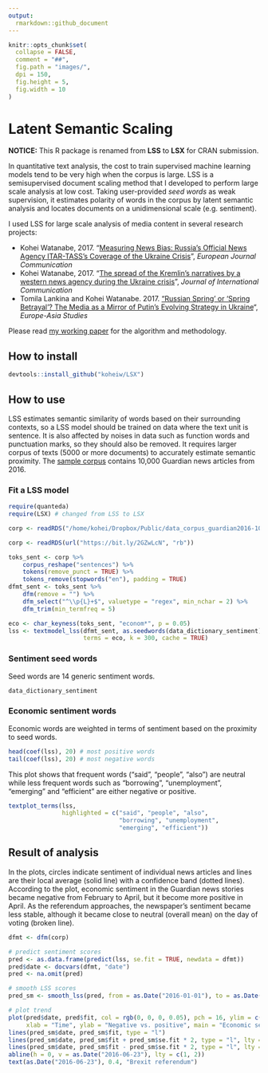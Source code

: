 ```yaml
---
output: 
  rmarkdown::github_document
---
```


```r
knitr::opts_chunk$set(
  collapse = FALSE,
  comment = "##",
  fig.path = "images/",
  dpi = 150,
  fig.height = 5,
  fig.width = 10
)
```

# Latent Semantic Scaling

**NOTICE:** This R package is renamed from **LSS** to **LSX** for CRAN submission.

In quantitative text analysis, the cost to train supervised machine learning models tend to be very high when the corpus is large. LSS is a semisupervised document scaling method that I developed to perform large scale analysis at low cost. Taking user-provided *seed words* as weak supervision, it estimates polarity of words in the corpus by latent semantic analysis and locates documents on a unidimensional scale (e.g. sentiment). 

I used LSS for large scale analysis of media content in several research projects:

* Kohei Watanabe, 2017. "[Measuring News Bias: Russia’s Official News Agency ITAR-TASS’s Coverage of the Ukraine Crisis](http://journals.sagepub.com/eprint/TBc9miIc89njZvY3gyAt/full)", *European Journal Communication*
* Kohei Watanabe, 2017. "[The spread of the Kremlin’s narratives by a western news agency during the Ukraine crisis](http://www.tandfonline.com/eprint/h2IHsz2YKce6uJeeCmcd/full)", *Journal of International Communication*
* Tomila Lankina and Kohei Watanabe. 2017. ["Russian Spring’ or ‘Spring Betrayal’? The Media as a Mirror of Putin’s Evolving Strategy in Ukraine](http://www.tandfonline.com/eprint/tWik7KDfsZv8C2KeNkI5/full)", *Europe-Asia Studies*

Please read [my working paper](https://blog.koheiw.net/wp-content/uploads/2020/04/LSS-06.pdf) for the algorithm and methodology.

## How to install

```r
devtools::install_github("koheiw/LSX")
```

## How to use

LSS estimates semantic similarity of words based on their surrounding contexts, so a LSS model should be trained on data where the text unit is sentence. It is also affected by noises in data such as function words and punctuation marks, so they should also be removed. It requires larger corpus of texts (5000 or more documents) to accurately estimate semantic proximity. The [sample corpus](https://bit.ly/2GZwLcN) contains 10,000 Guardian news articles from 2016.

### Fit a LSS model

```r
require(quanteda)
require(LSX) # changed from LSS to LSX
```

```r
corp <- readRDS("/home/kohei/Dropbox/Public/data_corpus_guardian2016-10k.rds")
```

```r
corp <- readRDS(url("https://bit.ly/2GZwLcN", "rb"))
```

```r
toks_sent <- corp %>% 
    corpus_reshape("sentences") %>% 
    tokens(remove_punct = TRUE) %>% 
    tokens_remove(stopwords("en"), padding = TRUE)
dfmt_sent <- toks_sent %>% 
    dfm(remove = "") %>% 
    dfm_select("^\\p{L}+$", valuetype = "regex", min_nchar = 2) %>% 
    dfm_trim(min_termfreq = 5)

eco <- char_keyness(toks_sent, "econom*", p = 0.05)
lss <- textmodel_lss(dfmt_sent, as.seedwords(data_dictionary_sentiment),
                     terms = eco, k = 300, cache = TRUE)
```

### Sentiment seed words

Seed words are 14 generic sentiment words.

```r
data_dictionary_sentiment
```

### Economic sentiment words

Economic words are weighted in terms of sentiment based on the proximity to seed words.

```r
head(coef(lss), 20) # most positive words
tail(coef(lss), 20) # most negative words
```

This plot shows that frequent words ("said", "people", "also") are neutral while less frequent words such as "borrowing", "unemployment", "emerging" and "efficient" are  either negative or positive.

```r
textplot_terms(lss, 
               highlighted = c("said", "people", "also",
                               "borrowing", "unemployment",
                               "emerging", "efficient"))
```

## Result of analysis

In the plots, circles indicate sentiment of individual news articles and lines are their local average (solid line) with a confidence band (dotted lines). According to the plot, economic sentiment in the Guardian news stories became negative from February to April, but it become more positive in April. As the referendum approaches, the newspaper's sentiment became less stable, although it became close to neutral (overall mean) on the day of voting (broken line).

```r
dfmt <- dfm(corp)

# predict sentiment scores
pred <- as.data.frame(predict(lss, se.fit = TRUE, newdata = dfmt))
pred$date <- docvars(dfmt, "date")
pred <- na.omit(pred)

# smooth LSS scores
pred_sm <- smooth_lss(pred, from = as.Date("2016-01-01"), to = as.Date("2016-12-31"))

# plot trend
plot(pred$date, pred$fit, col = rgb(0, 0, 0, 0.05), pch = 16, ylim = c(-0.5, 0.5),
     xlab = "Time", ylab = "Negative vs. positive", main = "Economic sentiment in the Guardian")
lines(pred_sm$date, pred_sm$fit, type = "l")
lines(pred_sm$date, pred_sm$fit + pred_sm$se.fit * 2, type = "l", lty = 3)
lines(pred_sm$date, pred_sm$fit - pred_sm$se.fit * 2, type = "l", lty = 3)
abline(h = 0, v = as.Date("2016-06-23"), lty = c(1, 2))
text(as.Date("2016-06-23"), 0.4, "Brexit referendum")
```

